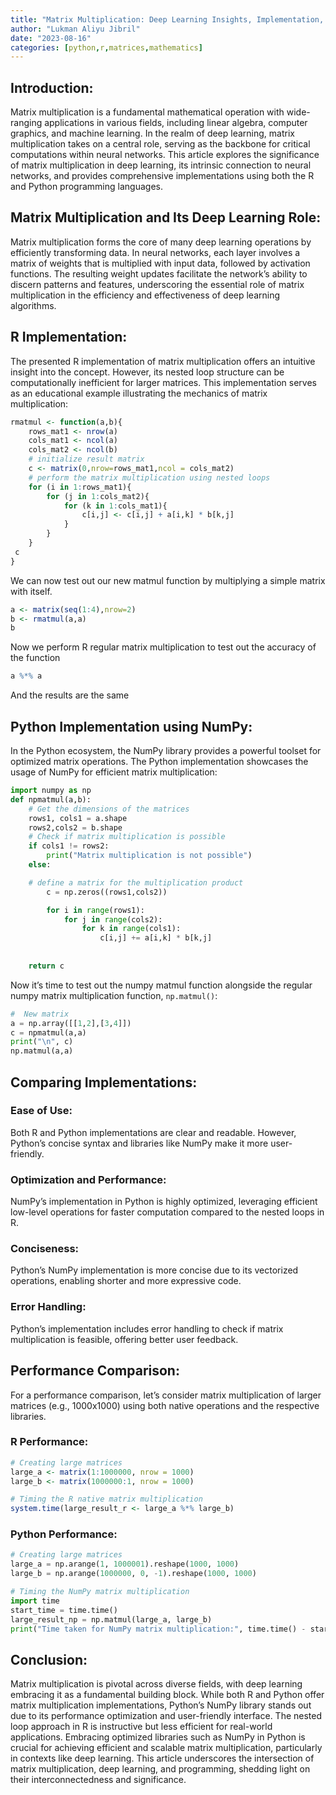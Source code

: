 ```yaml
---
title: "Matrix Multiplication: Deep Learning Insights, Implementation, and Performance in Python and R"
author: "Lukman Aliyu Jibril"
date: "2023-08-16"
categories: [python,r,matrices,mathematics]
---
```



##  Introduction:

Matrix multiplication is a fundamental mathematical operation with wide-ranging applications in various fields, including linear algebra, computer graphics, and machine learning. In the realm of deep learning, matrix multiplication takes on a central role, serving as the backbone for critical computations within neural networks. This article explores the significance of matrix multiplication in deep learning, its intrinsic connection to neural networks, and provides comprehensive implementations using both the R and Python programming languages.

## Matrix Multiplication and Its Deep Learning Role:

Matrix multiplication forms the core of many deep learning operations by efficiently transforming data. In neural networks, each layer involves a matrix of weights that is multiplied with input data, followed by activation functions. The resulting weight updates facilitate the network's ability to discern patterns and features, underscoring the essential role of matrix multiplication in the efficiency and effectiveness of deep learning algorithms.

## R Implementation:

The presented R implementation of matrix multiplication offers an intuitive insight into the concept. However, its nested loop structure can be computationally inefficient for larger matrices. This implementation serves as an educational example illustrating the mechanics of matrix multiplication:


```r
rmatmul <- function(a,b){
    rows_mat1 <- nrow(a)
    cols_mat1 <- ncol(a)
    cols_mat2 <- ncol(b)
    # initialize result matrix
    c <- matrix(0,nrow=rows_mat1,ncol = cols_mat2)
    # perform the matrix multiplication using nested loops
    for (i in 1:rows_mat1){
        for (j in 1:cols_mat2){
            for (k in 1:cols_mat1){
                c[i,j] <- c[i,j] + a[i,k] * b[k,j]
            }
        }
    }
 c
}
```

We can now test out our new matmul function by multiplying a simple matrix with itself.

```r
a <- matrix(seq(1:4),nrow=2)
b <- rmatmul(a,a)
b
```

Now we perform R regular matrix multiplication to test out the accuracy of the function

```r
a %*% a
```

And the results are the same


## Python Implementation using NumPy:

In the Python ecosystem, the NumPy library provides a powerful toolset for optimized matrix operations. The Python implementation showcases the usage of NumPy for efficient matrix multiplication:

```python
import numpy as np
def npmatmul(a,b):
    # Get the dimensions of the matrices
    rows1, cols1 = a.shape
    rows2,cols2 = b.shape
    # Check if matrix multiplication is possible
    if cols1 != rows2:
        print("Matrix multiplication is not possible")
    else: 

    # define a matrix for the multiplication product
        c = np.zeros((rows1,cols2))

        for i in range(rows1):
            for j in range(cols2):
                for k in range(cols1):
                    c[i,j] += a[i,k] * b[k,j]
        
    
    return c

```

Now it's time to test out the numpy matmul function alongside the regular numpy matrix multiplication function, `np.matmul()`:
```python
#  New matrix
a = np.array([[1,2],[3,4]])
c = npmatmul(a,a)
print("\n", c)
np.matmul(a,a)

```
            

## Comparing Implementations:

### Ease of Use:
Both R and Python implementations are clear and readable. However, Python's concise syntax and libraries like NumPy make it more user-friendly.

### Optimization and Performance:
NumPy's implementation in Python is highly optimized, leveraging efficient low-level operations for faster computation compared to the nested loops in R.

### Conciseness:
Python's NumPy implementation is more concise due to its vectorized operations, enabling shorter and more expressive code.

### Error Handling:
Python's implementation includes error handling to check if matrix multiplication is feasible, offering better user feedback.

## Performance Comparison:

For a performance comparison, let's consider matrix multiplication of larger matrices (e.g., 1000x1000) using both native operations and the respective libraries.


### R Performance:

```r
# Creating large matrices
large_a <- matrix(1:1000000, nrow = 1000)
large_b <- matrix(1000000:1, nrow = 1000)

# Timing the R native matrix multiplication
system.time(large_result_r <- large_a %*% large_b)
```


### Python Performance:

```python
# Creating large matrices
large_a = np.arange(1, 1000001).reshape(1000, 1000)
large_b = np.arange(1000000, 0, -1).reshape(1000, 1000)

# Timing the NumPy matrix multiplication
import time
start_time = time.time()
large_result_np = np.matmul(large_a, large_b)
print("Time taken for NumPy matrix multiplication:", time.time() - start_time)
```

## Conclusion:

Matrix multiplication is pivotal across diverse fields, with deep learning embracing it as a fundamental building block. While both R and Python offer matrix multiplication implementations, Python's NumPy library stands out due to its performance optimization and user-friendly interface. The nested loop approach in R is instructive but less efficient for real-world applications. Embracing optimized libraries such as NumPy in Python is crucial for achieving efficient and scalable matrix multiplication, particularly in contexts like deep learning. This article underscores the intersection of matrix multiplication, deep learning, and programming, shedding light on their interconnectedness and significance.


